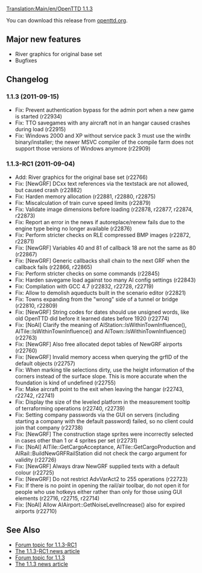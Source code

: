 [[Translation:Main/en/OpenTTD 1.1.3]]
{{en/OTTDVersions}}
{{en/Release|prev=OpenTTD 1.1.2|next=OpenTTD 1.1.4|date=2011-09-15}}

You can download this release from [http://www.openttd.org/download-stable/1.1.3 openttd.org].

==Major new features==

* River graphics for original base set
* Bugfixes

==Changelog==

===1.1.3 (2011-09-15)===
* Fix: Prevent authentication bypass for the admin port when a new game is started {{en/Flyspray|4771}} (r22934)
* Fix: TTO savegames with any aircraft not in an hangar caused crashes during load (r22915)
* Fix: Windows 2000 and XP without service pack 3 must use the win9x binary/installer; the newer MSVC compiler of the compile farm does not support those versions of Windows anymore {{en/Flyspray|4749}} (r22909)

===1.1.3-RC1 (2011-09-04)===
* Add: River graphics for the original base set (r22766)
* Fix: [NewGRF] DCxx text references via the textstack are not allowed, but caused crash {{en/Flyspray|4758}} (r22882)
* Fix: Harden memory allocation (r22881, r22880, r22875)
* Fix: Miscalculation of train curve speed limits (r22879)
* Fix: Validate image dimensions before loading {{en/Flyspray|4747}} (r22878, r22877, r22874, r22873)
* Fix: Report an error in the news if autoreplace/renew fails due to the engine type being no longer available {{en/Flyspray|4712}} (r22876)
* Fix: Perform stricter checks on RLE compressed BMP images {{en/Flyspray|4746}} (r22872, r22871)
* Fix: [NewGRF] Variables 40 and 81 of callback 18 are not the same as 80 (r22867)
* Fix: [NewGRF] Generic callbacks shall chain to the next GRF when the callback fails (r22866, r22865)
* Fix: Perform stricter checks on some commands {{en/Flyspray|4745}} (r22845)
* Fix: Harden savegame load against too many AI config settings {{en/Flyspray|4748}} (r22843)
* Fix: Compilation with GCC 4.7 (r22832, r22728, r22719)
* Fix: Allow to demolish aqueducts built in the scenario editor {{en/Flyspray|4741}} (r22821)
* Fix: Towns expanding from the "wrong" side of a tunnel or bridge {{en/Flyspray|4731}} (r22810, r22809)
* Fix: [NewGRF] String codes for dates should use unsigned words, like old OpenTTD did before it learned dates before 1920 (r22774)
* Fix: [NoAI] Clarify the meaning of AIStation::IsWithinTownInfluence(), AITile::IsWithinTownInfluence() and AITown::IsWithinTownInfluence() {{en/Flyspray|4702}} (r22763)
* Fix: [NewGRF] Also free allocated depot tables of NewGRF airports (r22760)
* Fix: [NewGRF] Invalid memory access when querying the grfID of the default objects {{en/Flyspray|4730}} (r22757)
* Fix: When marking tile selections dirty, use the height information of the corners instead of the surface slope. This is more accurate when the foundation is kind of undefined {{en/Flyspray|4727}} (r22755)
* Fix: Make aircraft point to the exit when leaving the hangar {{en/Flyspray|4696}} (r22743, r22742, r22741)
* Fix: Display the size of the leveled platform in the measurement tooltip of terraforming operations {{en/Flyspray|4708}} (r22740, r22739)
* Fix: Setting company passwords via the GUI on servers (including starting a company with the default password) failed, so no client could join that company {{en/Flyspray|4722}} (r22738)
* Fix: [NewGRF] The construction stage sprites were incorrectly selected in cases other than 1 or 4 sprites per set (r22731)
* Fix: [NoAI] AITile::GetCargoAcceptance, AITile::GetCargoProduction and AIRail::BuildNewGRFRailStation did not check the cargo argument for validity (r22726)
* Fix: [NewGRF] Always draw NewGRF supplied texts with a default colour (r22725)
* Fix: [NewGRF] Do not restrict AdvVarAct2 to 255 operations (r22723)
* Fix: If there is no point in opening the rail/air toolbar, do not open it for people who use hotkeys either rather than only for those using GUI elements (r22716, r22715, r22714)
* Fix: [NoAI] Allow AIAirport::GetNoiseLevelIncrease() also for expired airports {{en/Flyspray|4704}} (r22710)

==See Also==

*[http://www.tt-forums.net/viewtopic.php?f=29&t=56532 Forum topic for 1.1.3-RC1]
*[http://www.openttd.org/en/news/154 The 1.1.3-RC1 news article]
*[http://www.tt-forums.net/viewtopic.php?f=29&t=56639 Forum topic for 1.1.3]
*[http://www.openttd.org/en/news/155 The 1.1.3 news article]